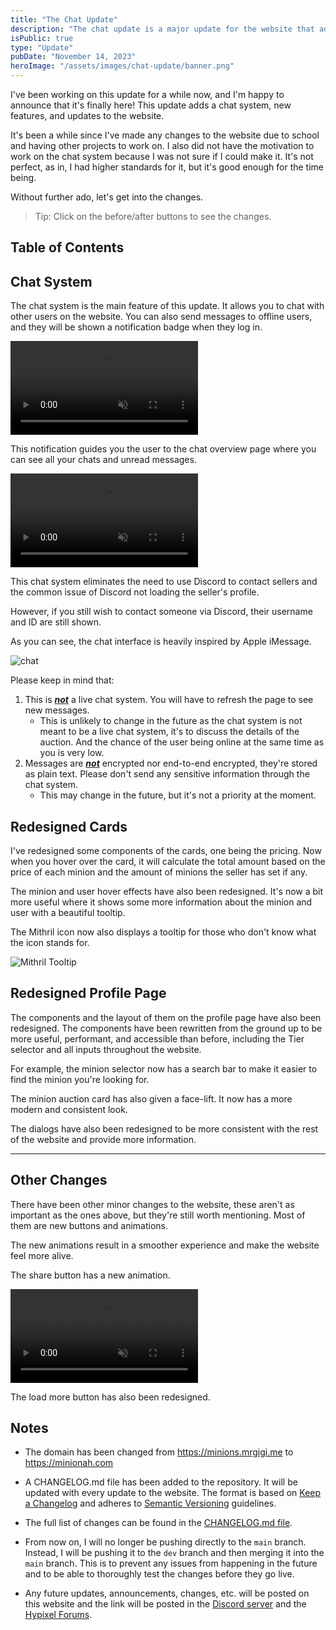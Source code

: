 ```yaml
---
title: "The Chat Update"
description: "The chat update is a major update for the website that adds a chat system, new features, and updates. Read more about it here."
isPublic: true
type: "Update"
pubDate: "November 14, 2023"
heroImage: "/assets/images/chat-update/banner.png"
---
```



I've been working on this update for a while now, and I'm happy to announce that it's finally here! This update adds a chat system, new features, and updates to the website.

It's been a while since I've made any changes to the website due to school and having other projects to work on. I also did not have the motivation to work on the chat system because I was not sure if I could make it. It's not perfect, as in, I had higher standards for it, but it's good enough for the time being.

Without further ado, let's get into the changes.

> Tip: Click on the before/after buttons to see the changes.

## Table of Contents

## Chat System

The chat system is the main feature of this update. It allows you to chat with other users on the website. You can also send messages to offline users, and they will be shown a notification badge when they log in.

<div class="rounded-lg border border-border p-4">
  <video muted={true} loop={true} autoPlay={true} class="mx-auto max-h-96 !w-auto" alt="chat overview">
    <source src="/assets/videos/chat-update/unreadAlert.mp4" type="video/mp4" />
  </video>
</div>

This notification guides you the user to the chat overview page where you can see all your chats and unread messages.

<div class="rounded-lg border border-border p-4">
  <video muted={true} loop={true} autoPlay={true} class="mx-auto max-h-96 !w-auto" alt="chat overview">
    <source src="/assets/videos/chat-update/chatOverview.mp4" type="video/mp4" />
  </video>
</div>

This chat system eliminates the need to use Discord to contact sellers and the common issue of Discord not loading the seller's profile.

However, if you still wish to contact someone via Discord, their username and ID are still shown.

As you can see, the chat interface is heavily inspired by Apple iMessage.

<div class="rounded-lg border border-border p-4">
  <img src="/assets/images/chat-update/chat.png" class="mx-auto max-h-96 !w-auto" alt="chat" />
</div>

Please keep in mind that:

1. This is <u>**_not_**</u> a live chat system. You will have to refresh the page to see new messages.
   - This is unlikely to change in the future as the chat system is not meant to be a live chat system, it's to discuss the details of the auction. And the chance of the user being online at the same time as you is very low.
2. Messages are <u>**_not_**</u> encrypted nor end-to-end encrypted, they're stored as plain text. Please don't send any sensitive information through the chat system.
   - This may change in the future, but it's not a priority at the moment.

## Redesigned Cards

I've redesigned some components of the cards, one being the pricing. Now when you hover over the card, it will calculate the total amount based on the price of each minion and the amount of minions the seller has set if any.

The minion and user hover effects have also been redesigned. It's now a bit more useful where it shows some more information about the minion and user with a beautiful tooltip.

<BeforeAfter before="/assets/videos/chat-update/cardOld.mp4" after="/assets/videos/chat-update/cardNew.mp4" client:visible />

The Mithril icon now also displays a tooltip for those who don't know what the icon stands for.

<div class="select-none rounded-lg border border-border p-4">
  <img src="/assets/images/chat-update/mithrilTooltip.png" class="mx-auto max-h-96 !w-auto" alt="Mithril Tooltip" />
</div>

## Redesigned Profile Page

The components and the layout of them on the profile page have also been redesigned. The components have been rewritten from the ground up to be more useful, performant, and accessible than before, including the Tier selector and all inputs throughout the website.

For example, the minion selector now has a search bar to make it easier to find the minion you're looking for.

<BeforeAfter before="/assets/videos/chat-update/minionSelectOld.mp4" after="/assets/videos/chat-update/minionSelectNew.mp4" client:visible />

The minion auction card has also given a face-lift. It now has a more modern and consistent look.

<BeforeAfter before="/assets/images/chat-update/profileBefore.png" after="/assets/images/chat-update/profileAfter.png" client:visible />

The dialogs have also been redesigned to be more consistent with the rest of the website and provide more information.

<BeforeAfter before="/assets/images/chat-update/profileDeleteFormBefore.png" after="/assets/images/chat-update/profileDeleteFormAfter.png" client:visible />

---

<BeforeAfter before="/assets/images/chat-update/profileDeleteFormSuccessBefore.png" after="/assets/images/chat-update/profileDeleteFormSuccessAfter.png" client:visible classList="mt-3" />

## Other Changes

There have been other minor changes to the website, these aren't as important as the ones above, but they're still worth mentioning. Most of them are new buttons and animations.

The new animations result in a smoother experience and make the website feel more alive.

The share button has a new animation.

<div class="rounded-lg border border-border p-4">
  <video muted={true} loop={true} autoPlay={true} class="mx-auto max-h-96 !w-auto" alt="chat overview">
    <source src="/assets/videos/chat-update/shareButtonAnimation.mp4" type="video/mp4" />
  </video>
</div>

The load more button has also been redesigned.

<BeforeAfter before="/assets/videos/chat-update/loadMoreButtonBefore.mp4" after="/assets/videos/chat-update/loadMoreButtonAfter.mp4" client:visible />

## Notes

- The domain has been changed from https://minions.mrgigi.me to https://minionah.com

- A CHANGELOG.md file has been added to the repository. It will be updated with every update to the website. The format is based on <a href="https://keepachangelog.com/en/1.1.0/" target="_blank">Keep a Changelog</a> and adheres to <a href="https://semver.org/spec/v2.0.0.html" target="_blank">Semantic Versioning</a> guidelines.

- The full list of changes can be found in the <a href="https://github.com/DarthGigi/MinionAH/blob/main/CHANGELOG.md#100---2023-11-13" target="_blank">CHANGELOG.md file</a>.

- From now on, I will no longer be pushing directly to the `main` branch. Instead, I will be pushing it to the `dev` branch and then merging it into the `main` branch. This is to prevent any issues from happening in the future and to be able to thoroughly test the changes before they go live.

- Any future updates, announcements, changes, etc. will be posted on this website and the link will be posted in the <a href="https://discord.minionah.com" target="_blank">Discord server</a> and the <a href="https://hypixel.net/members/mrgigi.4185364/#recent-content" target="_blank">Hypixel Forums</a>.
